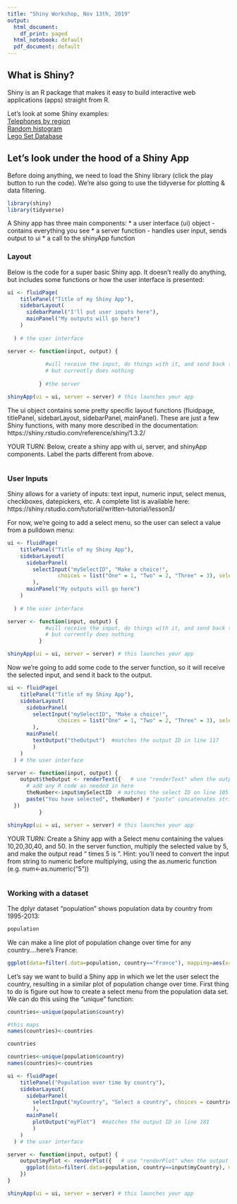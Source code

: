 ```yaml
---
title: "Shiny Workshop, Nov 13th, 2019"
output:
  html_document:
    df_print: paged
  html_notebook: default
  pdf_document: default
---
```



## What is Shiny?

Shiny is an R package that makes it easy to build interactive web applications (apps) straight from R.

Let's look at some Shiny examples:
<br>
<a href="https://shiny.rstudio.com/gallery/telephones-by-region.html" target="_blank">Telephones by region</a>
<br>
<a href="https://shiny.rstudio.com/gallery/single-file-shiny-app.html" target="_blank">Random histogram</a>
<br>
<a href="https://shiny.rstudio.com/gallery/lego-set.html" target="_blank">Lego Set Database</a>

## Let's look under the hood of a Shiny App
Before doing anything, we need to load the Shiny library (click the play button to run the code). We're also going to use the tidyverse for plotting & data filtering.
```r
library(shiny)
library(tidyverse)
```


A Shiny app has three main components:
* a user interface (ui) object - contains everything you see
* a server function - handles user input, sends output to ui
* a call to the shinyApp function

### Layout

Below is the code for a super basic Shiny app. It doesn't really do anything, but includes some functions or how the user interface is presented:
```r
ui <- fluidPage(
    titlePanel("Title of my Shiny App"),
    sidebarLayout(
      sidebarPanel("I'll put user inputs here"),
      mainPanel("My outputs will go here")
    )
  
  ) # the user interface

server <- function(input, output) {
  
            #will receive the input, do things with it, and send back to ui 
            # but currently does nothing
  
          } #the server

shinyApp(ui = ui, server = server) # this launches your app
```

The ui object contains some pretty specific layout functions (fluidpage, titlePanel, sidebarLayout, sidebarPanel, mainPanel). These are just a few Shiny functions, with many more described in the documentation: https://shiny.rstudio.com/reference/shiny/1.3.2/

YOUR TURN:
Below, create a shiny app with  ui, server, and shinyApp components. Label the parts different from above.
```r


```


### User Inputs

Shiny allows for a variety of inputs: text input, numeric input, select menus, checkboxes, datepickers, etc. A complete list is available here: https://shiny.rstudio.com/tutorial/written-tutorial/lesson3/

For now, we're going to add a select menu, so the user can select a value from a pulldown menu:

```r
ui <- fluidPage(
    titlePanel("Title of my Shiny App"),
    sidebarLayout(
      sidebarPanel(
        selectInput("mySelectID", "Make a choice!", 
                choices = list("One" = 1, "Two" = 2, "Three" = 3), selected = 1) 
        ),
      mainPanel("My outputs will go here")
    )
  
  ) # the user interface

server <- function(input, output) {
            #will receive the input, do things with it, and send back to ui 
            # but currently does nothing
          }

shinyApp(ui = ui, server = server) # this launches your app


```

Now we're going to add some code to the server function, so it will receive the selected input, and send it back to the output.

```r
ui <- fluidPage(
    titlePanel("Title of my Shiny App"),
    sidebarLayout(
      sidebarPanel(
        selectInput("mySelectID", "Make a choice!", 
                choices = list("One" = 1, "Two" = 2, "Three" = 3), selected = 1) 
        ),
      mainPanel(
        textOutput("theOutput")  #matches the output ID in line 117
        )
    )
  ) # the user interface

server <- function(input, output) {
    output$theOutput <- renderText({   # use "renderText" when the output is text!
      # add any R code as needed in here
      theNumber<-input$mySelectID  # matches the select ID on line 105
      paste("You have selected", theNumber) # "paste" concatenates strings  
  })
          }

shinyApp(ui = ui, server = server) # this launches your app


```

YOUR TURN:
Create a Shiny app with a Select menu containing the values 10,20,30,40, and 50. In the server function, multiply the selected value by 5, and make the output read "<number selected> times 5 is <product>".
Hint: you'll need to convert the input from string to numeric before multiplying, using the as.numeric function (e.g. num<-as.numeric("5"))

```r


```

### Working with a dataset

The dplyr dataset "population" shows population data by country from 1995-2013:  

```r
population

```

We can make a line plot of population change over time for any country....here's France:

```r
ggplot(data=filter(.data=population, country=="France"), mapping=aes(x=year, y=population))+geom_line()

```

Let's say we want to build a Shiny app in which we let the user select the country, resulting in a similar plot of population change over time. First thing to do is figure out how to create a select menu from the population data set. We can do this using the "unique" function:

```r
countries<-unique(population$country)

#this maps 
names(countries)<-countries

countries

```




```r
countries<-unique(population$country)
names(countries)<-countries

ui <- fluidPage(
    titlePanel("Population over time by country"),
    sidebarLayout(
      sidebarPanel(
        selectInput("myCountry", "Select a country", choices = countries) 
        ),
      mainPanel(
        plotOutput("myPlot")  #matches the output ID in line 181
        )
    )
  ) # the user interface

server <- function(input, output) {
    output$myPlot <- renderPlot({   # use "renderPlot" when the output is a plot!
      ggplot(data=filter(.data=population, country==input$myCountry), mapping=aes(x=year, y=population))+geom_line()
    })
}

shinyApp(ui = ui, server = server) # this launches your app


```



